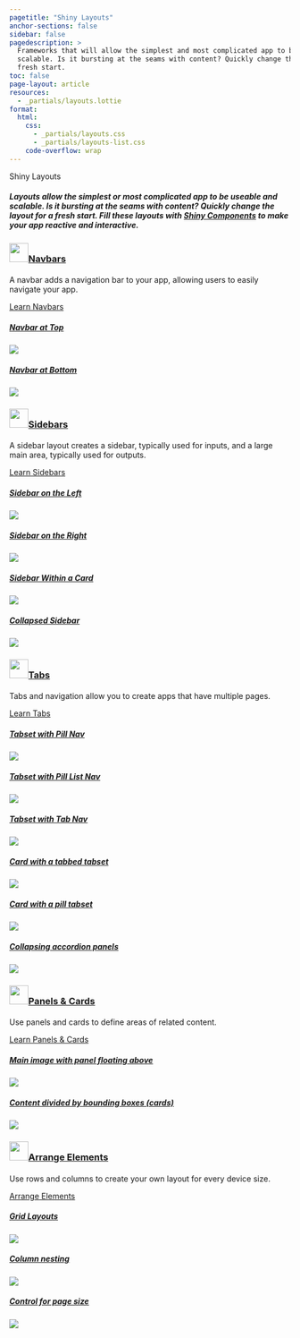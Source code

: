 ```yaml
---
pagetitle: "Shiny Layouts"
anchor-sections: false
sidebar: false
pagedescription: >
  Frameworks that will allow the simplest and most complicated app to be useable and
  scalable. Is it bursting at the seams with content? Quickly change the layout for a
  fresh start.
toc: false
page-layout: article
resources:
  - _partials/layouts.lottie
format:
  html:
    css:
      - _partials/layouts.css
      - _partials/layouts-list.css
    code-overflow: wrap
---
```

<!-- Begin Hero area -->
:::::::: {.column-screen-inset .mx-auto style="max-width: 1300px;"}
:::::: {.grid .hero-area .my-md-0 .my-5}
:::: {.g-col-md-7 .g-col-12 .pe-0 .pe-md-5 .my-auto}
::: {.display-3 .fw-bold}
Shiny Layouts
:::

##### Layouts allow the simplest or most complicated app to be useable and scalable.  Is it bursting at the seams with content? Quickly change the layout for a fresh start. Fill these layouts with [Shiny Components](/components/index.qmd) to make your app reactive and interactive.
::::
:::: {.g-col-md-5 .g-col-10 .g-start-4 .components-hero-img-container}

<div class="ps-5 pt-5 components-hero-img" >
<script src="https://unpkg.com/@dotlottie/player-component@latest/dist/dotlottie-player.mjs" type="module"></script>
<dotlottie-player src="_partials/layouts.lottie" background="transparent" speed="1" style="width: 100%; height: auto;" autoplay></dotlottie-player>
</div>

::::

::::::
::::::::
<!-- End Hero area -->

<!-- Begin List area -->
:::::::: {.column-screen-inset .mx-auto style="max-width: 1300px;"}
:::::: {.grid .list-section #navbars}

:::: {.g-col-xl-3 .g-col-12}
::: {.sticky-xl-top .pt-4}

<h3 class="mt-4">
  <a href="/layouts/navbars/index.qmd" class="dark text-decoration-none">
    <img src="/images/navbars-blue.svg" class="me-2" style="height: 34px;margin-bottom:7px;">Navbars
  </a>
</h3>

A navbar adds a navigation bar to your app, allowing users to easily navigate your app.

<a href="/layouts/navbars/index.qmd" class="fw-500">Learn Navbars <i class="bi bi-chevron-right"></i></a>
:::
::::
:::: {.g-col-xl-9 .g-col-12 .pt-3 .pt-xl-5 .ps-0 .ps-xl-5 .ms-0 .ms-xl-4}
::: {#navbar .grid}

<div class="g-col-md-4 g-col-sm-6 g-col-12 component-list-column">
<div class="component-list-header">
<a class="component-list-header-text" href="/layouts/navbars/index.html#navbar-at-top">
<h5>Navbar at Top</h5>
</a>
<div class="component-list-icon">
<p class="my-0"><a class="text-decoration-none dark" href="/layouts/navbars/index.html#navbar-at-top">
<i class="component-link-icon dark bi fst-normal"></i>
</a></p>
</div>
</div>
<div class="component-list-card layout-list-card">
<p class="my-0 h-100 w-100"><a class="layout-list-image" href="/layouts/navbars/index.html#navbar-at-top"><img src="/images/navbar-top.png" class="h-100 w-100"></a></p>
</div>
</div>



<div class="g-col-md-4 g-col-sm-6 g-col-12 component-list-column">
<div class="component-list-header">
<a class="component-list-header-text" href="/layouts/navbars/index.html#navbar-at-bottom">
<h5>Navbar at Bottom</h5>
</a>
<div class="component-list-icon">
<p class="my-0"><a class="text-decoration-none dark" href="/layouts/navbars/index.html#navbar-at-bottom">
<i class="component-link-icon dark bi fst-normal"></i>
</a></p>
</div>
</div>
<div class="component-list-card layout-list-card">
<p class="my-0 h-100 w-100"><a class="layout-list-image" href="/layouts/navbars/index.html#navbar-at-bottom"><img src="/images/navbar-bottom.png" class="h-100 w-100"></a></p>
</div>
</div>




:::

::::

::::::
:::::: {.grid .list-section style="margin-top: -1px;" #sidebars}
:::: {.g-col-xl-3 .g-col-12}

::: {.sticky-xl-top .pt-4}


<h3 class="mt-4">
  <a href="/layouts/sidebars/index.qmd" class="dark text-decoration-none">
    <img src="/images/sidebars-blue.svg" class="me-2" style="height: 34px;margin-bottom:7px;">Sidebars
  </a>
</h3>

A sidebar layout creates a sidebar, typically used for inputs, and a large main area, typically used for outputs.

<a href="/layouts/sidebars/index.qmd" class="fw-500">Learn Sidebars <i class="bi bi-chevron-right"></i></a>

:::
::::
:::: {.g-col-xl-9 .g-col-12 .pt-3 .pt-xl-5 .ps-0 .ps-xl-5 .ms-0 .ms-xl-4}
::: {#sidebar .grid}



<div class="g-col-md-4 g-col-sm-6 g-col-12 component-list-column">
<div class="component-list-header">
<a class="component-list-header-text" href="/layouts/sidebars/index.html#sidebar-on-the-left">
<h5>Sidebar on the Left</h5>
</a>
<div class="component-list-icon">
<p class="my-0"><a class="text-decoration-none dark" href="/layouts/sidebars/index.html#sidebar-on-the-left">
<i class="component-link-icon dark bi fst-normal"></i>
</a></p>
</div>
</div>
<div class="component-list-card layout-list-card">
<p class="my-0 h-100 w-100"><a class="layout-list-image" href="/layouts/sidebars/index.html#sidebar-on-the-left"><img src="/images/sidebar-left.png" class="h-100 w-100"></a></p>
</div>
</div>



<div class="g-col-md-4 g-col-sm-6 g-col-12 component-list-column">
<div class="component-list-header">
<a class="component-list-header-text" href="/layouts/sidebars/index.html#sidebar-on-the-right">
<h5>Sidebar on the Right</h5>
</a>
<div class="component-list-icon">
<p class="my-0"><a class="text-decoration-none dark" href="/layouts/sidebars/index.html#sidebar-on-the-right">
<i class="component-link-icon dark bi fst-normal"></i>
</a></p>
</div>
</div>
<div class="component-list-card layout-list-card">
<p class="my-0 h-100 w-100"><a class="layout-list-image" href="/layouts/sidebars/index.html#sidebar-on-the-right"><img src="/images/sidebar-right.png" class="h-100 w-100"></a></p>

</div>
</div>


<div class="g-col-md-4 g-col-sm-6 g-col-12 component-list-column">
<div class="component-list-header">
<a class="component-list-header-text" href="/layouts/sidebars/index.html#sidebar-within-a-card">
<h5>Sidebar Within a Card</h5>
</a>
<div class="component-list-icon">
<p class="my-0"><a class="text-decoration-none dark" href="/layouts/sidebars/index.html#sidebar-within-a-card">
<i class="component-link-icon dark bi fst-normal"></i>
</a></p>
</div>
</div>
<div class="component-list-card layout-list-card">
<p class="my-0 h-100 w-100"><a class="layout-list-image" href="/layouts/sidebars/index.html#sidebar-within-a-card"><img src="/images/sidebar-left-card.png" class="h-100 w-100"></a></p>
</div>
</div>


<div class="g-col-md-4 g-col-sm-6 g-col-12 component-list-column">
<div class="component-list-header">
<a class="component-list-header-text" href="/layouts/sidebars/index.html#collapsed-sidebar">
<h5>Collapsed Sidebar</h5>
</a>
<div class="component-list-icon">
<p class="my-0"><a class="text-decoration-none dark" href="/layouts/sidebars/index.html#collapsed-sidebar">
<i class="component-link-icon dark bi fst-normal"></i>
</a></p>
</div>
</div>
<div class="component-list-card layout-list-card">
<p class="my-0 h-100 w-100"><a class="layout-list-image" href="/layouts/sidebars/index.html#collapsed-sidebar"><img src="/images/sidebar-collapsed.png" class="h-100 w-100"></a></p>
</div>
</div>



:::

::::

::::::
:::::: {.grid .list-section style="margin-top: -1px;" #tabs}
:::: {.g-col-xl-3 .g-col-12}
::: {.sticky-xl-top .pt-4}


<h3 class="mt-4">
  <a href="/layouts/tabs/index.qmd" class="dark text-decoration-none">
    <img src="/images/tabs-blue.svg" class="me-2" style="height: 34px;margin-bottom:7px;">Tabs
  </a>
</h3>

Tabs and navigation allow you to create apps that have multiple pages.

<a href="/layouts/tabs/index.qmd" class="fw-500">Learn Tabs <i class="bi bi-chevron-right"></i></a>
:::
::::
:::: {.g-col-xl-9 .g-col-12 .pt-3 .pt-xl-5 .ps-0 .ps-xl-5 .ms-0 .ms-xl-4}
::: {#tab .grid}



<div class="g-col-md-4 g-col-sm-6 g-col-12 component-list-column">
<div class="component-list-header">
<a class="component-list-header-text" href="/layouts/tabs/index.html#tabset-with-pill-navigation">
<h5>Tabset with Pill Nav</h5>
</a>
<div class="component-list-icon">
<p class="my-0"><a class="text-decoration-none dark" href="/layouts/tabs/index.html#tabset-with-pill-navigation">
<i class="component-link-icon dark bi fst-normal"></i>
</a></p>
</div>
</div>
<div class="component-list-card layout-list-card">
<p class="my-0 h-100 w-100"><a class="layout-list-image" href="/layouts/tabs/index.html#tabset-with-pill-navigation"><img src="/images/tabset-pill.png" class="h-100 w-100"></a></p>
</div>
</div>



<div class="g-col-md-4 g-col-sm-6 g-col-12 component-list-column">
<div class="component-list-header">
<a class="component-list-header-text" href="/layouts/tabs/index.html#tabset-with-pill-list-navigation">
<h5>Tabset with Pill List Nav</h5>
</a>
<div class="component-list-icon">
<p class="my-0"><a class="text-decoration-none dark" href="/layouts/tabs/index.html#tabset-with-pill-list-navigation">
<i class="component-link-icon dark bi fst-normal"></i>
</a></p>
</div>
</div>
<div class="component-list-card layout-list-card">
<p class="my-0 h-100 w-100"><a class="layout-list-image" href="/layouts/tabs/index.html#tabset-with-pill-list-navigation"><img src="/images/tabset-pill-list.png" class="h-100 w-100"></a></p>
</div>
</div>


<div class="g-col-md-4 g-col-sm-6 g-col-12 component-list-column">
<div class="component-list-header">
<a class="component-list-header-text" href="/layouts/tabs/index.html#tabset-with-tab-navigation">
<h5>Tabset with Tab Nav</h5>
</a>
<div class="component-list-icon">
<p class="my-0"><a class="text-decoration-none dark" href="/layouts/tabs/index.html#tabset-with-tab-navigation">
<i class="component-link-icon dark bi fst-normal"></i>
</a></p>
</div>
</div>
<div class="component-list-card layout-list-card">
<p class="my-0 h-100 w-100"><a class="layout-list-image" href="/layouts/tabs/index.html#tabset-with-tab-navigation"><img src="/images/tabset-tab.png" class="h-100 w-100"></a></p>
</div>
</div>



<div class="g-col-md-4 g-col-sm-6 g-col-12 component-list-column">
<div class="component-list-header">
<a class="component-list-header-text" href="/layouts/tabs/index.html#card-with-a-tabbed-tabset">
<h5>Card with a tabbed tabset
</h5>
</a>
<div class="component-list-icon">
<p class="my-0"><a class="text-decoration-none dark" href="/layouts/tabs/index.html#card-with-a-tabbed-tabset">
<i class="component-link-icon dark bi fst-normal"></i>
</a></p>
</div>
</div>
<div class="component-list-card layout-list-card">
<p class="my-0 h-100 w-100"><a class="layout-list-image" href="/layouts/tabs/index.html#card-with-a-tabbed-tabset"><img src="/images/tabset-tab-card.png" class="h-100 w-100"></a></p>
</div>
</div>



<div class="g-col-md-4 g-col-sm-6 g-col-12 component-list-column">
<div class="component-list-header">
<a class="component-list-header-text" href="/layouts/tabs/index.html#card-with-a-pill-tabset">
<h5>Card with a pill tabset</h5>
</a>
<div class="component-list-icon">
<p class="my-0"><a class="text-decoration-none dark" href="/layouts/tabs/index.html#card-with-a-pill-tabset">
<i class="component-link-icon dark bi fst-normal"></i>
</a></p>
</div>
</div>
<div class="component-list-card layout-list-card">
<p class="my-0 h-100 w-100"><a class="layout-list-image" href="/layouts/tabs/index.html#card-with-a-pill-tabset"><img src="/images/tabset-pill-card.png" class="h-100 w-100"></a></p>
</div>
</div>


<div class="g-col-md-4 g-col-sm-6 g-col-12 component-list-column">
<div class="component-list-header">
<a class="component-list-header-text" href="/layouts/tabs/index.html#vertically-collapsing-accordion-panels">
<h5>Collapsing accordion panels</h5>
</a>
<div class="component-list-icon">
<p class="my-0"><a class="text-decoration-none dark" href="/layouts/tabs/index.html#vertically-collapsing-accordion-panels">
<i class="component-link-icon dark bi fst-normal"></i>
</a></p>
</div>
</div>
<div class="component-list-card layout-list-card">
<p class="my-0 h-100 w-100"><a class="layout-list-image" href="/layouts/tabs/index.html#vertically-collapsing-accordion-panels"><img src="/images/accordion.png" class="h-100 w-100"></a></p>
</div>
</div>

:::

::::

::::::

:::::: {.grid .list-section style="margin-top: -1px;" #panels}
:::: {.g-col-xl-3 .g-col-12}
::: {.sticky-xl-top .pt-4}

<h3 class="mt-4">
  <a href="/layouts/panels-cards.qmd" class="dark text-decoration-none">
    <img src="/images/cards-blue.svg" class="me-2" style="height: 34px;margin-bottom:7px;">Panels & Cards
  </a>
</h3>

Use panels and cards to define areas of related content.

<a href="/layouts/panels-cards.qmd" class="fw-500">Learn Panels & Cards <i class="bi bi-chevron-right"></i></a>
:::
::::
:::: {.g-col-xl-9 .g-col-12 .pt-3 .pt-xl-5 .ps-0 .ps-xl-5 .ms-0 .ms-xl-4}
::: {#panel .grid}



<div class="g-col-md-4 g-col-sm-6 g-col-12 component-list-column">
<div class="component-list-header">
<a class="component-list-header-text" href="/layouts/panels-cards.html#main-image-with-panel-floating-above">
<h5>Main image with panel floating above</h5>
</a>
<div class="component-list-icon">
<p class="my-0"><a class="text-decoration-none dark" href="/layouts/panels-cards.html#main-image-with-panel-floating-above">
<i class="component-link-icon dark bi fst-normal"></i>
</a></p>
</div>
</div>
<div class="component-list-card layout-list-card">
<p class="my-0 h-100 w-100"><a class="layout-list-image" href="/layouts/panels-cards.html#main-image-with-panel-floating-above"><img src="/images/drag.png" class="h-100 w-100"></a></p>
</div>
</div>



<div class="g-col-md-4 g-col-sm-6 g-col-12 component-list-column">
<div class="component-list-header">
<a class="component-list-header-text" href="/layouts/panels-cards.html#content-divided-by-cards">
<h5>Content divided by bounding boxes (cards)</h5>
</a>
<div class="component-list-icon">
<p class="my-0"><a class="text-decoration-none dark" href="/layouts/panels-cards.html#content-divided-by-cards">
<i class="component-link-icon dark bi fst-normal"></i>
</a></p>
</div>
</div>
<div class="component-list-card layout-list-card">
<p class="my-0 h-100 w-100"><a class="component-list-header-text" href="/layouts/panels-cards.html#content-divided-by-cards"><img src="/images/two-cards.png" class="h-100 w-100"></a></p>

</div>
</div>


:::

::::

::::::


:::::: {.grid .list-section style="margin-top: -1px;" #elements}
:::: {.g-col-xl-3 .g-col-12}
::: {.sticky-xl-top .pt-4}

<h3 class="mt-4">
  <a href="/layouts/arrange.qmd" class="dark text-decoration-none">
    <img src="/images/arrange-blue.svg" class="me-2" style="height: 34px;margin-bottom:7px;">Arrange Elements
  </a>
</h3>

Use rows and columns to create your own layout for every device size.

<a href="/layouts/arrange.qmd" class="fw-500">Arrange Elements <i class="bi bi-chevron-right"></i></a>

:::
::::
:::: {.g-col-xl-9 .g-col-12 .pt-3 .pt-xl-5 .ps-0 .ps-xl-5 .ms-0 .ms-xl-4}
::: {#element .grid}



<div class="g-col-md-4 g-col-sm-6 g-col-12 component-list-column">
<div class="component-list-header">
<a class="component-list-header-text" href="/layouts/arrange.html#grid-layouts">
<h5>Grid Layouts</h5>
</a>
<div class="component-list-icon">
<p class="my-0"><a class="text-decoration-none dark" href="/layouts/arrange.html#grid-layouts">
<i class="component-link-icon dark bi fst-normal"></i>
</a></p>
</div>
</div>
<div class="component-list-card layout-list-card">
<p class="my-0 h-100 w-100"><a class="layout-list-image" href="/layouts/arrange.html#grid-layouts"><img src="/images/grid-layout.png" class="h-100 w-100"></a></p>
</div>
</div>



<div class="g-col-md-4 g-col-sm-6 g-col-12 component-list-column">
<div class="component-list-header">
<a class="component-list-header-text" href="/layouts/arrange.html#column-nesting">
<h5>Column nesting</h5>
</a>
<div class="component-list-icon">
<p class="my-0"><a class="text-decoration-none dark" href="/layouts/arrange.html#column-nesting">
<i class="component-link-icon dark bi fst-normal"></i>
</a></p>
</div>
</div>
<div class="component-list-card layout-list-card">
<p class="my-0 h-100 w-100"><a class="layout-list-image" href="/layouts/arrange.html#column-nesting"><img src="/images/column-nesting.png" class="h-100 w-100"></a></p>

</div>
</div>


<div class="g-col-md-4 g-col-sm-6 g-col-12 component-list-column">
<div class="component-list-header">
<a class="component-list-header-text" href="/layouts/arrange.html#controlling-for-page-width-and-height">
<h5>Control for page size</h5>
</a>
<div class="component-list-icon">
<p class="my-0"><a class="text-decoration-none dark" href="/layouts/arrange.html#controlling-for-page-width-and-height">
<i class="component-link-icon dark bi fst-normal"></i>
</a></p>
</div>
</div>
<div class="component-list-card layout-list-card">
<p class="my-0 h-100 w-100"><a class="layout-list-image" href="/layouts/arrange.html#controlling-for-page-width-and-height"><img src="/images/controlling.png" class="h-100 w-100"></a></p>
</div>
</div>


:::

::::

::::::

::::::::
<!-- End List area -->
